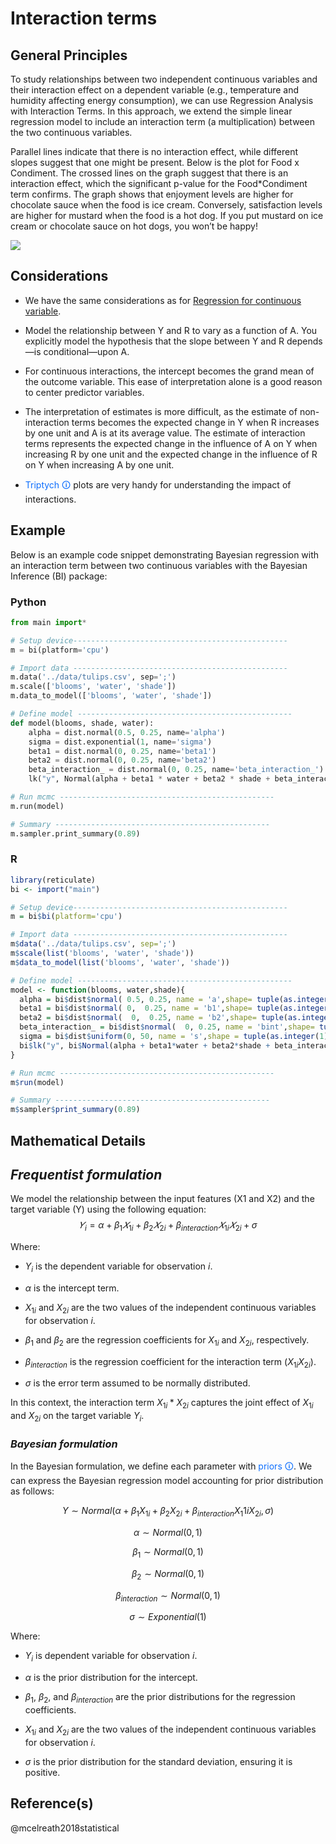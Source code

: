 # Interaction terms
## General Principles
To study relationships between two independent continuous variables and their interaction effect on a dependent variable (e.g., temperature and humidity affecting energy consumption), we can use Regression Analysis with Interaction Terms. In this approach, we extend the simple linear regression model to include an interaction term (a multiplication) between the two continuous variables.

Parallel lines indicate that there is no interaction effect, while different slopes suggest that one might be present. Below is the plot for Food x Condiment. The crossed lines on the graph suggest that there is an interaction effect, which the significant p-value for the Food*Condiment term confirms. The graph shows that enjoyment levels are higher for chocolate sauce when the food is ice cream. Conversely, satisfaction levels are higher for mustard when the food is a hot dog. If you put mustard on ice cream or chocolate sauce on hot dogs, you won’t be happy!

![](https://i0.wp.com/statisticsbyjim.com/wp-content/uploads/2017/10/interactions_plot_categorical.png?w=576&ssl=1)

## Considerations
::: callout-caution 
- We have the same considerations as for [Regression for continuous variable](1.&#32;Linear&#32;Regression&#32;for&#32;continuous&#32;variable.qmd).

- Model the relationship between Y and R to vary as a function of A. You explicitly model the hypothesis that the slope between Y and R depends—is conditional—upon A.

- For continuous interactions, the intercept becomes the grand mean of the outcome variable. This ease of interpretation alone is a good reason to center predictor variables.

- The interpretation of estimates is more difficult, as the estimate of non-interaction terms becomes the expected change in Y when R increases by one unit and A is at its average value. The estimate of interaction terms represents the expected change in the influence of A on Y when increasing R by one unit and the expected change in the influence of R on Y when increasing A by one unit.

- [<span style="color:#0D6EFD">Triptych 🛈</span>]{#triptych} plots are very handy for understanding the impact of interactions.
  
:::

## Example
Below is an example code snippet demonstrating Bayesian regression with an interaction term between two continuous variables with the Bayesian Inference (BI) package:

::: {.panel-tabset group="language"}
### Python
```python
from main import*

# Setup device------------------------------------------------
m = bi(platform='cpu')

# Import data ------------------------------------------------
m.data('../data/tulips.csv', sep=';') 
m.scale(['blooms', 'water', 'shade'])
m.data_to_model(['blooms', 'water', 'shade'])

# Define model ------------------------------------------------
def model(blooms, shade, water):
    alpha = dist.normal(0.5, 0.25, name='alpha')
    sigma = dist.exponential(1, name='sigma')
    beta1 = dist.normal(0, 0.25, name='beta1')
    beta2 = dist.normal(0, 0.25, name='beta2')
    beta_interaction_ = dist.normal(0, 0.25, name='beta_interaction_')    
    lk("y", Normal(alpha + beta1 * water + beta2 * shade + beta_interaction_ * water * shade, sigma), obs=blooms)

# Run mcmc ------------------------------------------------
m.run(model) 

# Summary ------------------------------------------------
m.sampler.print_summary(0.89)

```

### R
```R
library(reticulate)
bi <- import("main")

# Setup device------------------------------------------------
m = bi$bi(platform='cpu')

# Import data ------------------------------------------------
m$data('../data/tulips.csv', sep=';') 
m$scale(list('blooms', 'water', 'shade'))
m$data_to_model(list('blooms', 'water', 'shade'))

# Define model ------------------------------------------------
model <- function(blooms, water,shade){
  alpha = bi$dist$normal( 0.5, 0.25, name = 'a',shape= tuple(as.integer(1)))
  beta1 = bi$dist$normal( 0,  0.25, name = 'b1',shape= tuple(as.integer(1)))
  beta2 = bi$dist$normal(  0,  0.25, name = 'b2',shape= tuple(as.integer(1)))   
  beta_interaction_ = bi$dist$normal(  0, 0.25, name = 'bint',shape= tuple(as.integer(1))) 
  sigma = bi$dist$uniform(0, 50, name = 's',shape = tuple(as.integer(1)))
  bi$lk("y", bi$Normal(alpha + beta1*water + beta2*shade + beta_interaction_*water*shade, sigma), obs=blooms)
}

# Run mcmc ------------------------------------------------
m$run(model) 

# Summary ------------------------------------------------
m$sampler$print_summary(0.89)
```
:::

## Mathematical Details
## *Frequentist formulation*
We model the relationship between the input features (X1 and X2) and the target variable (Y) using the following equation:
$$
𝑌_i = \alpha + \beta_1𝑋_{1i} + \beta_2𝑋_{2i} + \beta_{interaction}𝑋_{1i}𝑋_{2i} + \sigma
$$

Where:

- $Y_i$ is the dependent variable for observation *i*.
  
- $\alpha$ is the intercept term.
  
- $X_{1i}$ and $X_{2i}$ are the two values of the independent continuous variables for observation *i*.
  
- $\beta_1$ and $\beta_2$ are the regression coefficients for $X_{1i}$ and $X_{2i}$, respectively.
  
- $\beta_{interaction}$ is the regression coefficient for the interaction term $(X_{1i}  X_{2i})$.
  
- $\sigma$ is the error term assumed to be normally distributed.

In this context, the interaction term $X_{1i} * X_{2i}$ captures the joint effect of $X_{1i}$ and $X_{2i}$ on the target variable $Y_i$.

### *Bayesian formulation*
In the Bayesian formulation, we define each parameter with [<span style="color:#0D6EFD">priors 🛈</span>]{#prior}. We can express the Bayesian regression model accounting for prior distribution as follows:

$$
Y \sim Normal(\alpha +  \beta_1  X_{1i}​ + \beta_2  X_{2i}​​ + \beta_{interaction}  X_1{1i} X_{2i}​ ,  \sigma)
$$

$$
\alpha \sim Normal(0,1)
$$

$$
\beta_1 \sim Normal(0,1)
$$

$$
\beta_2 \sim Normal(0,1)
$$

$$
\beta_{interaction} \sim Normal(0,1)
$$

$$
σ \sim Exponential(1)
$$

Where:

- $Y_i$ is dependent variable for observation *i*.
  
- $\alpha$ is the prior distribution for the intercept.
  
- $\beta_1$,  $\beta_2$, and $\beta_{interaction}$ are the prior distributions for the regression coefficients.
  
- $X_{1i}$ and $X_{2i}$ are the two values of the independent continuous variables for observation *i*.
  
- $\sigma$ is the prior distribution for the standard deviation, ensuring it is positive.

## Reference(s)
@mcelreath2018statistical
